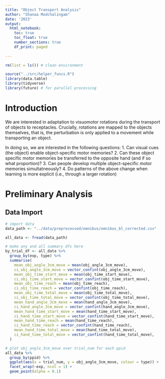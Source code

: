 ```yaml
---
title: "Object Transport Analysis"
author: "Shanaa Modchalingam"
date: '2023'
output: 
  html_notebook:
    toc: true
    toc_float: true
    number_sections: true
    df_print: paged
    
---
```


```r
rm(list = ls()) # clean environment

source("../src/helper_funcs.R")
library(data.table)
library(tidyverse)
library(future) # for parallel processing
```

# Introduction
We are interested in adaptation to visuomotor rotations during the transport of objects to receptacles. Crucially, rotations are mapped to the objects themselves, that is, the perturbation is only applied to a movement while transporting an object. 

In doing so, we are interested in the following questions:
1. Can visual cues (the object) enable object-specific motor memories?
2. Can these object specific motor memories be transferred to the opposite hand (and if so what proportion)?
3. Can people develop multiple object-specific motor memories simultatneously?
4. Do patterns of the above change when learning is more explicit (i.e., through a larger rotation)

# Preliminary Analysis

## Data Import

```r
# import data
data_path <- "../data/preprocessed/omnibus/omnibus_bl_corrected.csv"

all_data <- fread(data_path)
```

```r
# make any and all summary dfs here
by_trial_df <- all_data %>%
  group_by(exp, type) %>%
  summarise(
    mean_obj_angle_3cm_move = mean(obj_angle_3cm_move),
    ci_obj_angle_3cm_move = vector_confint(obj_angle_3cm_move),
    mean_obj_time_start_move = mean(obj_time_start_move),
    ci_obj_time_start_move = vector_confint(obj_time_start_move),
    mean_obj_time_reach = mean(obj_time_reach),
    ci_obj_time_reach = vector_confint(obj_time_reach),
    mean_obj_time_total_move = mean(obj_time_total_move),
    ci_obj_time_total_move = vector_confint(obj_time_total_move),
    mean_hand_angle_3cm_move = mean(hand_angle_3cm_move),
    ci_hand_angle_3cm_move = vector_confint(hand_angle_3cm_move),
    mean_hand_time_start_move = mean(hand_time_start_move),
    ci_hand_time_start_move = vector_confint(hand_time_start_move),
    mean_hand_time_reach = mean(hand_time_reach),
    ci_hand_time_reach = vector_confint(hand_time_reach),
    mean_hand_time_total_move = mean(hand_time_total_move),
    ci_hand_time_total_move = vector_confint(hand_time_total_move),
  )
```

```r
# plot obj_angle_3cm_move over trial_num for each ppid
all_data %>% 
  group_by(ppid) %>% 
  ggplot(aes(x = trial_num, y = obj_angle_3cm_move, colour = type)) +
  facet_wrap(~exp, ncol = 1) +
  geom_point(alpha = 0.1)

  
```



```r

```
